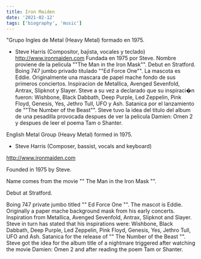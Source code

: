 ```yaml
---
title: Iron Maiden
date: '2021-02-12'
tags: ['biography', 'music']
---
```


"Grupo Ingles de Metal (Heavy Metal) formado en 1975.
- Steve Harris (Compositor, bajista, vocales y teclado)
http://www.ironmaiden.com
Fundada en 1975 por Steve. Nombre proviene de la pelicula ""The Man in the Iron Mask"". Debut en Stratford. Boing 747 jumbo privado titulado ""Ed Force One"".
La mascota es Eddie. Originalmente una mascara de papel mache fondo de sus primeros conciertos. Inspiracion de Metallica, Avenged Sevenfold, Antrax, Slipknot y Slayer.
Steve a su vez a declarado que su inspiraci�n fueron: Wishbone, Black Dabbath, Deep Purple, Led Zeppelin, Pink Floyd, Genesis, Yes, Jethro Tull, UFO y Ash.
Satanica por el lanzamiento de ""The Number of the Beast"". Steve tuvo la idea del titulo del album de una pesadilla provocada despues de ver la pelicula Damien:
Omen 2 y despues de leer el poema Tam o Shanter.

English Metal Group (Heavy Metal) formed in 1975.

- Steve Harris (Composer, bassist, vocals and keyboard)

http://www.ironmaiden.com

Founded in 1975 by Steve. 

Name comes from the movie "" The Man in the Iron Mask "". 

Debut at Stratford. 

Boing 747 private jumbo titled "" Ed Force One "".
The mascot is Eddie. Originally a paper mache background mask from his early concerts. Inspiration from Metallica, Avenged Sevenfold, Antrax, Slipknot and Slayer.
Steve in turn has stated that his inspirations were: Wishbone, Black Dabbath, Deep Purple, Led Zeppelin, Pink Floyd, Genesis, Yes, Jethro Tull, UFO and Ash.
Satanica for the release of "" The Number of the Beast "". Steve got the idea for the album title of a nightmare triggered after watching the movie Damien:
Omen 2 and after reading the poem Tam or Shanter.
